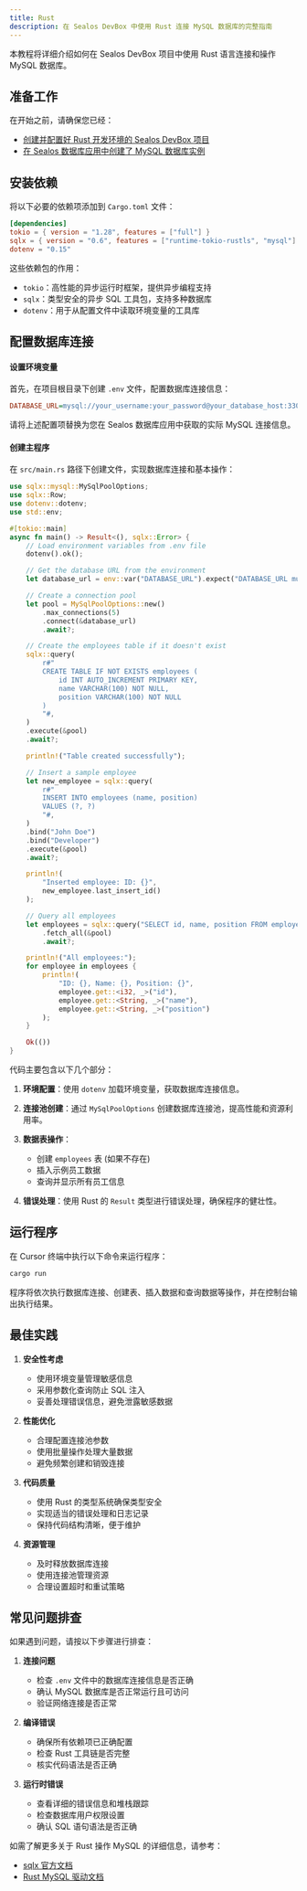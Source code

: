 ```yaml
---
title: Rust
description: 在 Sealos DevBox 中使用 Rust 连接 MySQL 数据库的完整指南
---
```


本教程将详细介绍如何在 Sealos DevBox 项目中使用 Rust 语言连接和操作 MySQL 数据库。

## 准备工作

在开始之前，请确保您已经：

- [创建并配置好 Rust 开发环境的 Sealos DevBox 项目](/docs/guides/fundamentals/create-a-project)
- [在 Sealos 数据库应用中创建了 MySQL 数据库实例](./)

## 安装依赖

将以下必要的依赖项添加到 `Cargo.toml` 文件：

```toml
[dependencies]
tokio = { version = "1.28", features = ["full"] }
sqlx = { version = "0.6", features = ["runtime-tokio-rustls", "mysql"] }
dotenv = "0.15"
```

这些依赖包的作用：
- `tokio`：高性能的异步运行时框架，提供异步编程支持
- `sqlx`：类型安全的异步 SQL 工具包，支持多种数据库
- `dotenv`：用于从配置文件中读取环境变量的工具库

## 配置数据库连接

<div className='steps [&_h4]:step'>

#### 设置环境变量

首先，在项目根目录下创建 `.env` 文件，配置数据库连接信息：

```ini title=".env"
DATABASE_URL=mysql://your_username:your_password@your_database_host:3306/your_database_name
```

请将上述配置项替换为您在 Sealos 数据库应用中获取的实际 MySQL 连接信息。

#### 创建主程序

在 `src/main.rs` 路径下创建文件，实现数据库连接和基本操作：

```rust title="src/main.rs"
use sqlx::mysql::MySqlPoolOptions;
use sqlx::Row;
use dotenv::dotenv;
use std::env;

#[tokio::main]
async fn main() -> Result<(), sqlx::Error> {
    // Load environment variables from .env file
    dotenv().ok();

    // Get the database URL from the environment
    let database_url = env::var("DATABASE_URL").expect("DATABASE_URL must be set");

    // Create a connection pool
    let pool = MySqlPoolOptions::new()
        .max_connections(5)
        .connect(&database_url)
        .await?;

    // Create the employees table if it doesn't exist
    sqlx::query(
        r#"
        CREATE TABLE IF NOT EXISTS employees (
            id INT AUTO_INCREMENT PRIMARY KEY,
            name VARCHAR(100) NOT NULL,
            position VARCHAR(100) NOT NULL
        )
        "#,
    )
    .execute(&pool)
    .await?;

    println!("Table created successfully");

    // Insert a sample employee
    let new_employee = sqlx::query(
        r#"
        INSERT INTO employees (name, position)
        VALUES (?, ?)
        "#,
    )
    .bind("John Doe")
    .bind("Developer")
    .execute(&pool)
    .await?;

    println!(
        "Inserted employee: ID: {}",
        new_employee.last_insert_id()
    );

    // Query all employees
    let employees = sqlx::query("SELECT id, name, position FROM employees")
        .fetch_all(&pool)
        .await?;

    println!("All employees:");
    for employee in employees {
        println!(
            "ID: {}, Name: {}, Position: {}",
            employee.get::<i32, _>("id"),
            employee.get::<String, _>("name"),
            employee.get::<String, _>("position")
        );
    }

    Ok(())
}
```

代码主要包含以下几个部分：

1. **环境配置**：使用 `dotenv` 加载环境变量，获取数据库连接信息。

2. **连接池创建**：通过 `MySqlPoolOptions` 创建数据库连接池，提高性能和资源利用率。

3. **数据表操作**：
   - 创建 `employees` 表 (如果不存在)
   - 插入示例员工数据
   - 查询并显示所有员工信息

4. **错误处理**：使用 Rust 的 `Result` 类型进行错误处理，确保程序的健壮性。

</div>

## 运行程序

在 Cursor 终端中执行以下命令来运行程序：

```bash
cargo run
```

程序将依次执行数据库连接、创建表、插入数据和查询数据等操作，并在控制台输出执行结果。

## 最佳实践

1. **安全性考虑**
   - 使用环境变量管理敏感信息
   - 采用参数化查询防止 SQL 注入
   - 妥善处理错误信息，避免泄露敏感数据

2. **性能优化**
   - 合理配置连接池参数
   - 使用批量操作处理大量数据
   - 避免频繁创建和销毁连接

3. **代码质量**
   - 使用 Rust 的类型系统确保类型安全
   - 实现适当的错误处理和日志记录
   - 保持代码结构清晰，便于维护

4. **资源管理**
   - 及时释放数据库连接
   - 使用连接池管理资源
   - 合理设置超时和重试策略

## 常见问题排查

如果遇到问题，请按以下步骤进行排查：

1. **连接问题**
   - 检查 `.env` 文件中的数据库连接信息是否正确
   - 确认 MySQL 数据库是否正常运行且可访问
   - 验证网络连接是否正常

2. **编译错误**
   - 确保所有依赖项已正确配置
   - 检查 Rust 工具链是否完整
   - 核实代码语法是否正确

3. **运行时错误**
   - 查看详细的错误信息和堆栈跟踪
   - 检查数据库用户权限设置
   - 确认 SQL 语句语法是否正确

如需了解更多关于 Rust 操作 MySQL 的详细信息，请参考：
- [sqlx 官方文档](https://github.com/launchbadge/sqlx)
- [Rust MySQL 驱动文档](https://docs.rs/mysql/latest/mysql/)